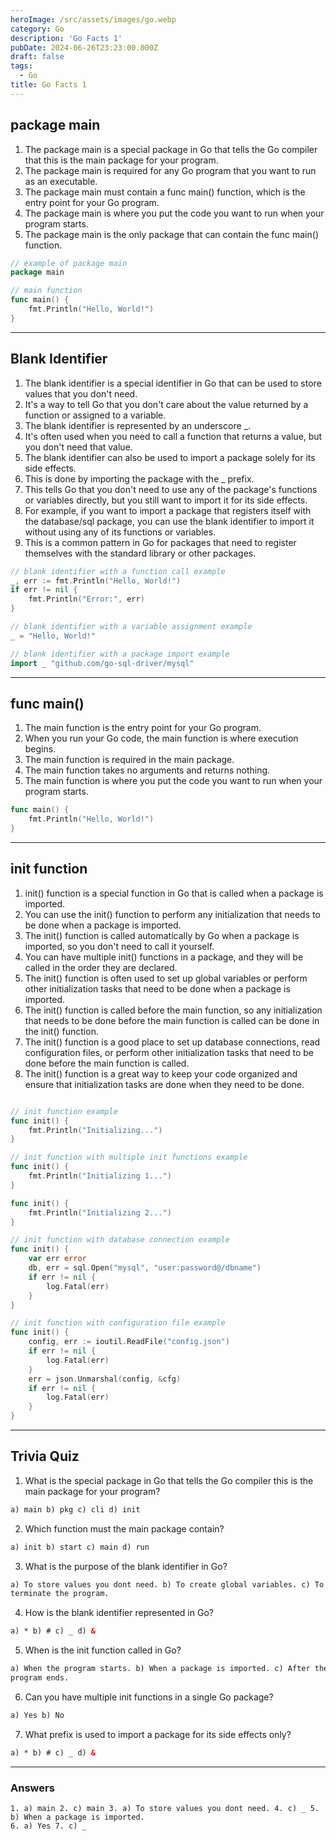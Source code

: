 ```yaml
---
heroImage: /src/assets/images/go.webp
category: Go
description: 'Go Facts 1'
pubDate: 2024-06-26T23:23:00.000Z
draft: false
tags:
  - Go
title: Go Facts 1
---
```


## package main

1. The package main is a special package in Go that tells the Go compiler that this is the main package for your program.
2. The package main is required for any Go program that you want to run as an executable.
3. The package main must contain a func main() function, which is the entry point for your Go program.
4. The package main is where you put the code you want to run when your program starts.
5. The package main is the only package that can contain the func main() function.

```go
// example of package main
package main

// main function
func main() {
    fmt.Println("Hello, World!")
}
```

<hr />

## Blank Identifier

1. The blank identifier is a special identifier in Go that can be used to store values that you don't need.
2. It's a way to tell Go that you don't care about the value returned by a function or assigned to a variable.
3. The blank identifier is represented by an underscore \_.
4. It's often used when you need to call a function that returns a value, but you don't need that value.
5. The blank identifier can also be used to import a package solely for its side effects.
6. This is done by importing the package with the \_ prefix.
7. This tells Go that you don't need to use any of the package's functions or variables directly, but you still want to import it for its side effects.
8. For example, if you want to import a package that registers itself with the database/sql package, you can use the blank identifier to import it without using any of its functions or variables.
9. This is a common pattern in Go for packages that need to register themselves with the standard library or other packages.

```go
// blank identifier with a function call example
_, err := fmt.Println("Hello, World!")
if err != nil {
    fmt.Println("Error:", err)
}

// blank identifier with a variable assignment example
_ = "Hello, World!"

// blank identifier with a package import example
import _ "github.com/go-sql-driver/mysql"
```

<hr />

## func main()

1. The main function is the entry point for your Go program.
2. When you run your Go code, the main function is where execution begins.
3. The main function is required in the main package.
4. The main function takes no arguments and returns nothing.
5. The main function is where you put the code you want to run when your program starts.

```go
func main() {
    fmt.Println("Hello, World!")
}
```

<hr />

## init function

1. init() function is a special function in Go that is called when a package is imported.
2. You can use the init() function to perform any initialization that needs to be done when a package is imported.
3. The init() function is called automatically by Go when a package is imported, so you don't need to call it yourself.
4. You can have multiple init() functions in a package, and they will be called in the order they are declared.
5. The init() function is often used to set up global variables or perform other initialization tasks that need to be done when a package is imported.
6. The init() function is called before the main function, so any initialization that needs to be done before the main function is called can be done in the init() function.
7. The init() function is a good place to set up database connections, read configuration files, or perform other initialization tasks that need to be done before the main function is called.
8. The init() function is a great way to keep your code organized and ensure that initialization tasks are done when they need to be done.

```go

// init function example
func init() {
    fmt.Println("Initializing...")
}

// init function with multiple init functions example
func init() {
    fmt.Println("Initializing 1...")
}

func init() {
    fmt.Println("Initializing 2...")
}

// init function with database connection example
func init() {
    var err error
    db, err = sql.Open("mysql", "user:password@/dbname")
    if err != nil {
        log.Fatal(err)
    }
}

// init function with configuration file example
func init() {
    config, err := ioutil.ReadFile("config.json")
    if err != nil {
        log.Fatal(err)
    }
    err = json.Unmarshal(config, &cfg)
    if err != nil {
        log.Fatal(err)
    }
}
```

<hr />

## Trivia Quiz

1. What is the special package in Go that tells the Go compiler this is the main package for your program?

```html
a) main b) pkg c) cli d) init
```

2. Which function must the main package contain?

```html
a) init b) start c) main d) run
```

3. What is the purpose of the blank identifier in Go?

```html
a) To store values you dont need. b) To create global variables. c) To initialize the program. d) To
terminate the program.
```

4. How is the blank identifier represented in Go?

```html
a) * b) # c) _ d) &
```

5. When is the init function called in Go?

```html
a) When the program starts. b) When a package is imported. c) After the main function. d) When the
program ends.
```

6. Can you have multiple init functions in a single Go package?

```html
a) Yes b) No
```

7. What prefix is used to import a package for its side effects only?

```html
a) * b) # c) _ d) &
```

<hr />

### Answers

```astro
1. a) main 2. c) main 3. a) To store values you dont need. 4. c) _ 5. b) When a package is imported.
6. a) Yes 7. c) _
```
